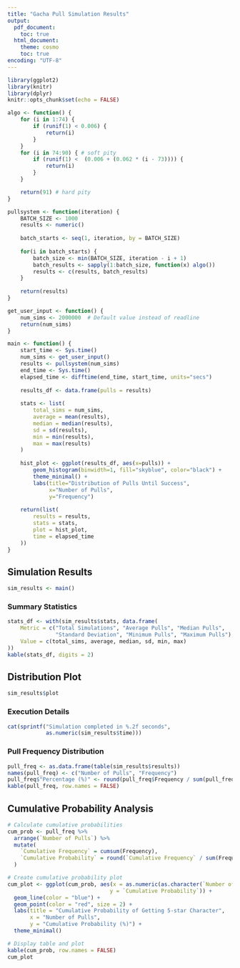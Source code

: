 ```yaml
---
title: "Gacha Pull Simulation Results"
output:
  pdf_document:
    toc: true
  html_document:
    theme: cosmo
    toc: true
encoding: "UTF-8"
---
```


```r
library(ggplot2)
library(knitr)
library(dplyr)
knitr::opts_chunk$set(echo = FALSE)
```

```r
algo <- function() {
    for (i in 1:74) {
        if (runif(1) < 0.006) {
            return(i)
        }
    }
    for (i in 74:90) { # soft pity
        if (runif(1) <  (0.006 + (0.062 * (i - 73)))) {
            return(i)
        }
    }

    return(91) # hard pity
}

pullsystem <- function(iteration) {
    BATCH_SIZE <- 1000
    results <- numeric()
    
    batch_starts <- seq(1, iteration, by = BATCH_SIZE)
    
    for(i in batch_starts) {
        batch_size <- min(BATCH_SIZE, iteration - i + 1)
        batch_results <- sapply(1:batch_size, function(x) algo())
        results <- c(results, batch_results)
    }
    
    return(results)
}

get_user_input <- function() {
    num_sims <- 2000000  # Default value instead of readline
    return(num_sims)
}

main <- function() {
    start_time <- Sys.time()
    num_sims <- get_user_input()
    results <- pullsystem(num_sims)
    end_time <- Sys.time()
    elapsed_time <- difftime(end_time, start_time, units="secs")
    
    results_df <- data.frame(pulls = results)
    
    stats <- list(
        total_sims = num_sims,
        average = mean(results),
        median = median(results),
        sd = sd(results),
        min = min(results),
        max = max(results)
    )
    
    hist_plot <- ggplot(results_df, aes(x=pulls)) +
        geom_histogram(binwidth=1, fill="skyblue", color="black") +
        theme_minimal() +
        labs(title="Distribution of Pulls Until Success",
             x="Number of Pulls",
             y="Frequency")
    
    return(list(
        results = results,
        stats = stats,
        plot = hist_plot,
        time = elapsed_time
    ))
}
```

## Simulation Results

```r
sim_results <- main()
```

### Summary Statistics

```r
stats_df <- with(sim_results$stats, data.frame(
    Metric = c("Total Simulations", "Average Pulls", "Median Pulls", 
               "Standard Deviation", "Minimum Pulls", "Maximum Pulls"),
    Value = c(total_sims, average, median, sd, min, max)
))
kable(stats_df, digits = 2)
```

## Distribution Plot

```r
sim_results$plot
```

### Execution Details

```r
cat(sprintf("Simulation completed in %.2f seconds", 
            as.numeric(sim_results$time)))
```

### Pull Frequency Distribution

```r
pull_freq <- as.data.frame(table(sim_results$results))
names(pull_freq) <- c("Number of Pulls", "Frequency")
pull_freq$"Percentage (%)" <- round(pull_freq$Frequency / sum(pull_freq$Frequency) * 100, 4)
kable(pull_freq, row.names = FALSE)
```
## Cumulative Probability Analysis

```r
# Calculate cumulative probabilities
cum_prob <- pull_freq %>%
  arrange(`Number of Pulls`) %>%
  mutate(
    `Cumulative Frequency` = cumsum(Frequency),
    `Cumulative Probability` = round(`Cumulative Frequency` / sum(Frequency) * 100, 4)
  )

# Create cumulative probability plot
cum_plot <- ggplot(cum_prob, aes(x = as.numeric(as.character(`Number of Pulls`)), 
                                y = `Cumulative Probability`)) +
  geom_line(color = "blue") +
  geom_point(color = "red", size = 2) +
  labs(title = "Cumulative Probability of Getting 5-star Character",
       x = "Number of Pulls",
       y = "Cumulative Probability (%)") +
  theme_minimal()

# Display table and plot
kable(cum_prob, row.names = FALSE)
cum_plot
```